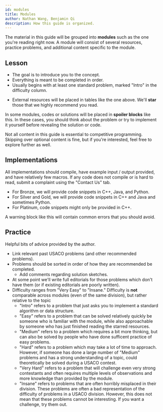 ```yaml
---
id: modules
title: Modules
author: Nathan Wang, Benjamin Qi
description: How this guide is organized.
---
```


The material in this guide will be grouped into **modules** such as the one you're reading right now. A module will consist of several resources, practice problems, and additional content specific to the module. 

## Lesson <!--- what's this? is a lesson equivalent to a module? --->
  - The goal is to introduce you to the concept.
  - Everything is meant to be completed in order.
  - Usually begins with at least one standard problem, marked "Intro" in the difficulty column.
  <!--- Go through and mark standard problems (relative to topic) Intro? --->
  - External resources will be placed in tables like the one above. We'll **star** those that we highly recommend you read.

<spoiler title="Hidden Content">

In some modules, codes or solutions will be placed in **spoiler blocks** like this. In these cases, you should think about the problem or try to implement it yourself before revealing the solution or code.

</spoiler>

<optional-content title="Optional Content">

Not all content in this guide is essential to competitive programming. Skipping over optional content is fine, but if you're interested, feel free to explore further as well.

</optional-content>

## Implementations

All implementations should compile, have example input / output provided, and have relatively few macros. If any code does not compile or is hard to read, submit a complaint using the "Contact Us" tab.

  - For Bronze, we will provide code snippets in C++, Java, and Python.
  - For Silver and Gold, we will provide code snippets in C++ and Java and sometimes Python.
  - For Platinum, code snippets might only be provided in C++.

<warning-block>

A warning block like this will contain common errors that you should avoid.

</warning-block>

<!-- Code Style Guide? Though I think forcing a style onto people is kind of bad, maybe just avoid things that are generally bad... -->

## Practice

<info-block title="Pro Tip">

Helpful bits of advice provided by the author.

<!-- Tips on how to become legend in CP and better at competitve programming by Benjamin Qi, exactly what you wanted when you spam DM'd him! Definitely take these tips seriously. Don't uncomment this. -->

</info-block>

  - Link relevant past USACO problems (and other recommended problems).
  - Problems should be sorted in order of how they are recommended be completed.
    - Add comments regarding solution sketches.
  - At some point we'll write full editorials for those problems which don't have them (or if existing editorials are poorly written).
  - Difficulty ranges from "Very Easy" to "Insane." Difficulty is **not** comparable across modules (even of the same division), but rather relative to the topic <!-- (in other words, if a problem can easily be solved using some topic, then it will be marked "Easy" or "Intro" even if very few people solved it in contest because they didn't know the topic). (Uncomment if nobody has problems with this interpretation) -->
    - "Intro" refers to a problem that just asks you to implement a standard algorithm or data structure.
    - "Easy" refers to a problem that can be solved relatively quickly be someone who is familiar with the module, while also approachable by someone who has just finished reading the starred resources.
    - "Medium" refers to a problem which requires a bit more thinking, but can also be solved by people who have done sufficent <!-- relative to person --> practice of easy problems.
    - "Hard" refers to a problem which may take a lot of time to approach. However, if someone has done a large number of "Medium" problems and has a strong understanding of a topic, could theoretically be solved during a USACO contest. <!-- 4 / 5 hour period? depends on problem really. and person (if you're Benq you'll solve it in the contest period) -->
    - "Very Hard" refers to a problem that will challenge even very strong contestants and often requires multiple levels of observations and more knowledge than provided by the module. <!-- (Uncomment?) You will probably end up reading editorials for most of these problems, but try to solve at least one by yourself. -->
    - "Insane" refers to problems that are often horribly misplaced in their division. These problems are often a bad representation of the difficulty of problems in a USACO division. However, this does not mean that these problems cannot be interesting. If you want a challenge, try them out.

<!-- Difficulty should be comparable across a division. Say that you have *almost-solved* a question if you scored at least $n-2$ out of $n$ test cases. At least for platinum, difficulty levels should correspond approximately to the following USA Pre-college almost-solve rates on a USACO contest:

  - Easy: $\ge 40\%$ (ex. Fort Moo, Team Building, Redistricting)
  - Normal: $\ge 20\%$ (ex. Card Game, Balancing, Gathering)
  - Hard: $\ge 10\%$ (ex. Mooriokart, Train Tracking 2, Friendcross)

Old gold problems should probably be bumped up one level. -->

<!-- Re: above. Almost-solved is subjective to problem though. Incorrect greedy "almost solves" deleg.""
